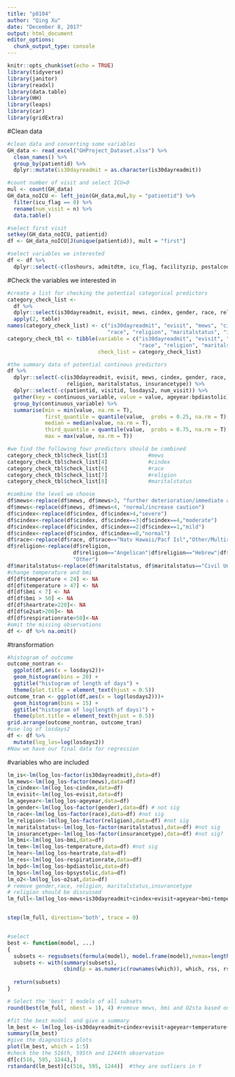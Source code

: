 ```yaml
---
title: "p8104"
author: "Qing Xu"
date: "December 8, 2017"
output: html_document
editor_options: 
  chunk_output_type: console
---
```


```r
knitr::opts_chunk$set(echo = TRUE)
library(tidyverse)
library(janitor)
library(readxl)
library(data.table)
library(HH)
library(leaps)
library(car)
library(gridExtra)
```

#Clean data
```r
#clean data and converting some variables
GH_data <- read_excel("GHProject_Dataset.xlsx") %>%
  clean_names() %>%
  group_by(patientid) %>%
  dplyr::mutate(is30dayreadmit = as.character(is30dayreadmit))

#count number of visit and select ICU=0
mul <- count(GH_data) 
GH_data_noICU <- left_join(GH_data,mul,by = "patientid") %>%
  filter(icu_flag == 0) %>%
  rename(num_visit = n) %>%
  data.table()

#select first visit
setkey(GH_data_noICU, patientid)
df <- GH_data_noICU[J(unique(patientid)), mult = "first"]

#select variables we interested
df <- df %>%
  dplyr::select(-c(loshours, admitdtm, icu_flag, facilityzip, postalcode, facilityname))
```


#Check the variables we interested in
```r
#create a list for checking the potential categorical predictors
category_check_list <- 
  df %>%
  dplyr::select(is30dayreadmit, evisit, mews, cindex, gender, race, religion, maritalstatus, insurancetype) %>%
  apply(2, table)
names(category_check_list) <- c("is30dayreadmit", "evisit", "mews", "cindex", "gender", 
                                "race", "religion", "maritalstatus", "insurancetype")
category_check_tbl <- tibble(variable = c("is30dayreadmit", "evisit", "mews", "cindex", "gender", 
                                          "race", "religion", "maritalstatus", "insurancetype"),
                             check_list = category_check_list)

#the summary data of potential continous predictors
df %>%
  dplyr::select(-c(is30dayreadmit, evisit, mews, cindex, gender, race, 
                   religion, maritalstatus, insurancetype)) %>%
  dplyr::select(-c(patientid, visitid, losdays2, num_visit)) %>%
  gather(key = continuous_variable, value = value, ageyear:bpdiastolic) %>%
  group_by(continuous_variable) %>%
  summarise(min = min(value, na.rm = T),
            first_quantile = quantile(value,  probs = 0.25, na.rm = T),
            median = median(value, na.rm = T),
            third_quantile = quantile(value,  probs = 0.75, na.rm = T),
            max = max(value, na.rm = T))

#we find the following four predictors should be combined
category_check_tbl$check_list[3]             #mews
category_check_tbl$check_list[4]             #cindex
category_check_tbl$check_list[6]             #race
category_check_tbl$check_list[7]             #religion
category_check_tbl$check_list[8]             #maritalstatus
```

```r
#combine the level we choose
df$mews<-replace(df$mews, df$mews>3, "further deterioration/immediate action required")
df$mews<-replace(df$mews, df$mews<4, "normal/increase caution")
df$cindex<-replace(df$cindex, df$cindex>4,"severe")
df$cindex<-replace(df$cindex, df$cindex==3|df$cindex==4,"moderate")
df$cindex<-replace(df$cindex, df$cindex==2|df$cindex==1,"mild")
df$cindex<-replace(df$cindex, df$cindex==0,"normal")
df$race<-replace(df$race, df$race=="Natv Hawaii/Pacf Isl","Other/Multiracial")
df$religion<-replace(df$religion, 
                     df$religion=="Angelican"|df$religion=="Hebrew"|df$religion=="Non Denominational"|df$religion=="Mormon",
                     "Other")
df$maritalstatus<-replace(df$maritalstatus, df$maritalstatus=="Civil Union","Married")
#change temperature and bmi
df[df$temperature < 24] <- NA
df[df$temperature > 47] <- NA
df[df$bmi < 7] <- NA
df[df$bmi > 50] <- NA
df[df$heartrate>220]<- NA
df[df$o2sat>200]<- NA
df[df$respirationrate>50]<-NA
#omit the missing observations
df <- df %>% na.omit()
```

#transformation
```r
#histogram of outcome
outcome_nontran <- 
  ggplot(df,aes(x = losdays2))+
  geom_histogram(bins = 20) +
  ggtitle("histogram of length of days") + 
  theme(plot.title = element_text(hjust = 0.5))
outcome_tran <- ggplot(df,aes(x = log(losdays2)))+
  geom_histogram(bins = 15) +
  ggtitle("histogram of log(length of days)") + 
  theme(plot.title = element_text(hjust = 0.5))
grid.arrange(outcome_nontran, outcome_tran)
#use log of losdays2
df <- df %>%
  mutate(log_los=log(losdays2)) 
#Now we have our final data for regression
```

#variables who are included
```r
lm_is<-lm(log_los~factor(is30dayreadmit),data=df) 
lm_mews<-lm(log_los~factor(mews),data=df) 
lm_cindex<-lm(log_los~cindex,data=df)
lm_evisit<-lm(log_los~evisit,data=df)
lm_ageyear<-lm(log_los~ageyear,data=df)
lm_gender<-lm(log_los~factor(gender),data=df) # not sig 
lm_race<-lm(log_los~factor(race),data=df) #not sig
lm_religion<-lm(log_los~factor(religion),data=df) #not sig
lm_maritalstatus<-lm(log_los~factor(maritalstatus),data=df) #not sig
lm_insurancetype<-lm(log_los~factor(insurancetype),data=df) #not sig?
lm_bmi<-lm(log_los~bmi,data=df)
lm_tem<-lm(log_los~temperature,data=df) #not sig
lm_hear<-lm(log_los~heartrate,data=df)
lm_res<-lm(log_los~respirationrate,data=df)
lm_bpd<-lm(log_los~bpdiastolic,data=df)
lm_bps<-lm(log_los~bpsystolic,data=df)
lm_o2<-lm(log_los~o2sat,data=df)
# remove gender,race, religion, maritalstatus,insurancetype
# religion should be discussed
lm_full<-lm(log_los~mews+is30dayreadmit+cindex+evisit+ageyear+bmi+temperature+heartrate+respirationrate+bpdiastolic+bpsystolic+o2sat,data=df)


step(lm_full, direction='both', trace = 0)


#select
best <- function(model, ...) 
{
  subsets <- regsubsets(formula(model), model.frame(model),nvmax=length(model$coefficients)-1, ...)
  subsets <- with(summary(subsets),
                  cbind(p = as.numeric(rownames(which)), which, rss, rsq, adjr2, cp, bic))
  
  return(subsets)
}  

# Select the 'best' 1 models of all subsets
round(best(lm_full, nbest = 1), 4) #remove mews, bmi and O2sta based on this output
```


```r
#fit the best model  and give a summary 
lm_best <- lm(log_los~is30dayreadmit+cindex+evisit+ageyear+temperature+heartrate+respirationrate+bpdiastolic+bpsystolic,data=df)
summary(lm_best)
#give the diagnostics plots
plot(lm_best, which = 1:5)
#check the the 516th, 595th and 1244th observation
df[c(516, 595, 1244),]
rstandard(lm_best)[c(516, 595, 1244)]  #they are outliers in Y
```

